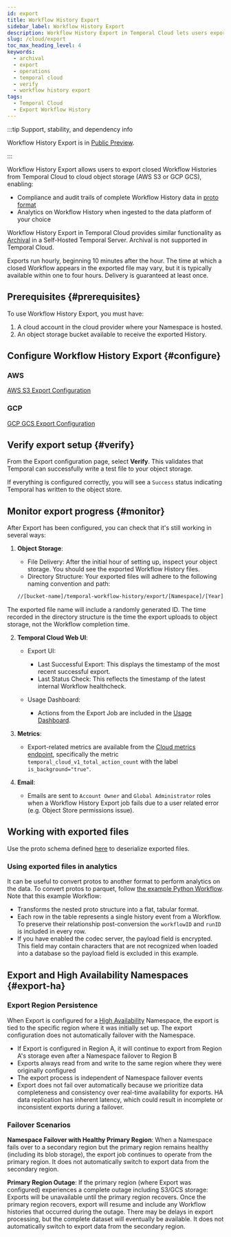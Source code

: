 ```yaml
---
id: export
title: Workflow History Export
sidebar_label: Workflow History Export
description: Workflow History Export in Temporal Cloud lets users export Closed Workflow Histories to an object storage for compliance and analytics. Configure via Cloud UI or tcld.
slug: /cloud/export
toc_max_heading_level: 4
keywords:
  - archival
  - export
  - operations
  - temporal cloud
  - verify
  - workflow history export
tags:
  - Temporal Cloud
  - Export Workflow History
---
```


:::tip Support, stability, and dependency info

Workflow History Export is in [Public Preview](/evaluate/development-production-features/release-stages#public-preview).

:::

Workflow History Export allows users to export closed Workflow Histories from Temporal Cloud to cloud object storage (AWS S3 or GCP GCS), enabling:

- Compliance and audit trails of complete Workflow History data in [proto format](https://github.com/temporalio/api/blob/master/temporal/api/export/v1/message.proto)
- Analytics on Workflow History when ingested to the data platform of your choice

Workflow History Export in Temporal Cloud provides similar functionality as [Archival](/self-hosted-guide/archival) in a Self-Hosted Temporal Server. 
Archival is not supported in Temporal Cloud.

Exports run hourly, beginning 10 minutes after the hour. 
The time at which a closed Workflow appears in the exported file may vary, but it is typically available within one to four hours. 
Delivery is guaranteed at least once.


## Prerequisites {#prerequisites}

To use Workflow History Export, you must have:

1. A cloud account in the cloud provider where your Namespace is hosted.
2. An object storage bucket available to receive the exported History.

## Configure Workflow History Export {#configure}

### AWS

[AWS S3 Export Configuration](/cloud/export/aws-export-s3)

### GCP

[GCP GCS Export Configuration](/cloud/export/gcp-export-gcs)

## Verify export setup {#verify}

From the Export configuration page, select **Verify**.
This validates that Temporal can successfully write a test file to your object storage.

If everything is configured correctly, you will see a `Success` status indicating Temporal has written to the object store.

## Monitor export progress {#monitor}

After Export has been configured, you can check that it's still working in several ways:

1. **Object Storage**:

   - File Delivery: After the initial hour of setting up, inspect your object storage.
     You should see the exported Workflow History files.
   - Directory Structure: Your exported files will adhere to the following naming convention and path:

   ```bash
   //[bucket-name]/temporal-workflow-history/export/[Namespace]/[Year]/[Month]/[Day]/[Hour]/[Minute]/
   ```
The exported file name will include a randomly generated ID. The time recorded in the directory structure
is the time the export uploads to object storage, not the Workflow completion time.

2. **Temporal Cloud Web UI**:

   - Export UI:

      - Last Successful Export: This displays the timestamp of the most recent successful export.
      - Last Status Check: This reflects the timestamp of the latest internal Workflow healthcheck.

   - Usage Dashboard:
      - Actions from the Export Job are included in the [Usage Dashboard](/cloud/billing-and-cost).

3. **Metrics**:
   - Export-related metrics are available from the [Cloud metrics endpoint](/cloud/metrics/), specifically the metric `temporal_cloud_v1_total_action_count` with the label `is_background="true"`.

4. **Email**:
   - Emails are sent to `Account Owner` and `Global Administrator` roles when a Workflow History Export job fails due to a user related error (e.g. Object Store permissions issue).

## Working with exported files

Use the proto schema defined [here](https://github.com/temporalio/api/blob/master/temporal/api/export/v1/message.proto) to deserialize exported files.

### Using exported files in analytics

It can be useful to convert protos to another format to perform analytics on the data. To convert protos to parquet, follow 
[the example Python Workflow](https://github.com/temporalio/samples-python/tree/main/cloud_export_to_parquet). Note that this example Workflow:
* Transforms the nested proto structure into a flat, tabular format.
* Each row in the table represents a single history event from a Workflow. To preserve their relationship post-conversion the `workflowID` and `runID` is included in every row.
* If you have enabled the codec server, the payload field is encrypted. This field may contain characters that are not recognized when loaded into a database so the payload field is excluded in this example.

## Export and High Availability Namespaces {#export-ha}

### Export Region Persistence

When Export is configured for a [High Availability](/cloud/high-availability) Namespace, the export is tied to the specific region where it was initially set up. The export configuration does not automatically failover with the Namespace.

- If Export is configured in Region A, it will continue to export from Region A's storage even after a Namespace failover to Region B
- Exports always read from and write to the same region where they were originally configured
- The export process is independent of Namespace failover events
- Export does not fail over automatically because we prioritize data completeness and consistency over real-time availability for exports. HA data replication has inherent latency, which could result in incomplete or inconsistent exports during a failover.

### Failover Scenarios

**Namespace Failover with Healthy Primary Region**: When a Namespace fails over to a secondary region but the primary region remains healthy (including its blob storage), the export job continues to operate from the primary region. It does not automatically switch to export data from the secondary region.

**Primary Region Outage**: If the primary region (where Export was configured) experiences a complete outage including S3/GCS storage: Exports will be unavailable until the primary region recovers. Once the primary region recovers, export will resume and include any Workflow histories that occurred during the outage. There may be delays in export processing, but the complete dataset will eventually be available. It does not automatically switch to export data from the secondary region.
